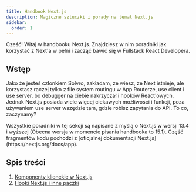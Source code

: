 ```yaml
---
title: Handbook Next.js
description: Magiczne sztuczki i porady na temat Next.js
sidebar:
  order: 1
---
```


Cześć! Witaj w handbooku Next.js. Znajdziesz w nim poradniki jak korzystać z Next'a w pełni i zacząć bawić się w Fullstack React Developera.

## Wstęp

Jako że jesteś członkiem Solvro, zakładam, że wiesz, że Next istnieje, ale korzystasz raczej tylko z file system routingu w App Routerze, use client i use server, bo debugger na ciebie nakrzyczał i hooków React'owych. Jednak Next.js posiada wiele więcej ciekawych możliwości i funkcji, poza używaniem use server wszędzie tam, gdzie robisz zapytania do API. To co, zaczynamy?


<Aside type="tip" title="Disclaimer">
  Wszystkie poradniki w tej sekcji są napisane z myślą o Next.js w wersji 13.4 i
  wyższej (Obecna wersja w momencie pisania handbooka to 15.1). Część fragmentów
  kodu pochodzi z [oficjalnej dokumentacji
  Next.js](https://nextjs.org/docs/app).
</Aside>

## Spis treści

1. [Komponenty klienckie w Next.js](https://docs.solvro.pl/sections/frontend/poradniki/nextjs/client-components/)
1. [Hooki Next.js i inne paczki](https://docs.solvro.pl/sections/frontend/poradniki/nextjs/next-hooks-and-other-packages/)
